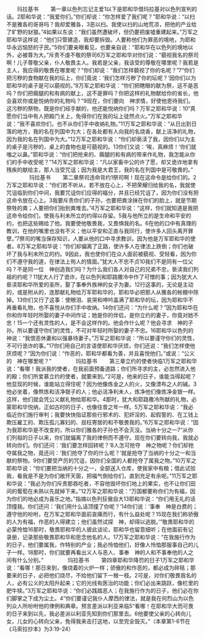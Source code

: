 　　玛拉基书
　　第一章以色列忘记主爱1以下是耶和华借玛拉基对以色列宣判的话。2耶和华说：“我爱你们。”你们却说：“你怎样爱了我们呢？”耶和华说：“以扫不是雅各的哥哥吗？我却爱雅各，3恶以扫。我使以扫的山地荒凉，把他的产业给了旷野的豺狼。”4如果以东说：“我们虽然遭破坏，但仍要把废墟重建起来。”万军之耶和华这样说：“他们只管建造，我却要拆毁。人要称他们为罪恶的境地，为耶和华永远恼怒的子民。”5你们要亲眼看见，也要亲自说：“耶和华在以色列的境地以外，必被尊为大。”斥责不虔不敬的祭司6万军之耶和华对你们说：“藐视我名的祭司啊！儿子尊敬父亲，仆人敬畏主人。我若是父亲，我该受的尊敬在哪里呢？我若是主人，我应得的敬畏在哪里呢？”你们却说：“我们怎样藐视了你的名呢？”7“你们把污秽的食物献在我的坛上，你们竟说：‘我们怎样污秽了你的坛呢？’因你们以为耶和华的桌子是可以藐视的。”8万军之耶和华说：“你们把瞎眼的献为祭，这不是恶吗？你们把瘸腿的和有病的献上，这不是罪吗？你把这样的礼物献给你的省长，他会喜欢你或是悦纳你的礼物吗？”9现在，你们要向　神求情，好使他恩待我们。这污秽的祭物，既是你们经手献的，他还能悦纳你们吗？万军之耶和华说：10“真愿你们当中有人把殿门关上，免得你们在我的坛上徒然点火。”万军之耶和华说：“我不喜欢你们，也不从你们手中收纳礼物。”11万军之耶和华说：“从日出到日落的地方，我的名在列国中为大；在各处都有人向我的名烧香，献上洁净的礼物，因为我的名在列国中为大。”12万军之耶和华说：“你们却亵渎了我，因你们以为主的桌子是污秽的，桌上的食物也是可藐视的。13你们又说：‘唉，真麻烦！’你们就嗤之以鼻。”耶和华说：“你们把抢来的、瘸腿的和有病的带来作礼物，我怎能从你们的手中收受呢？”14万军之耶和华说：“凡以家畜中公的许了愿，却又诡诈地拿有残疾的献给主，那人当受咒诅；因为我是大君王，我的名在列国中是可敬畏的。”
　　
　　玛拉基书
　　第二章祭司违命背约1祭司啊！现在这命令是给你们的。2万军之耶和华说：“你们若不听从，若不放在心上，不把荣耀归给我的名，我就使咒诅临到你们中间，我要咒诅你们应得的福分，并且已经咒诅了，因为你们没有把这命令放在心上。3我要斥责你们的子孙，也要把粪涂抹在你们的脸上，就是节期祭牲的粪；人要把你们抬到粪堆去。”4万军之耶和华说：“这样，你们就知道是我把这命令给你们，使我与利未所立的约得以存留。5我与他所立的是生命和平安的约，也把这些赐给了他。我要使他敬畏我，又畏惧我的名。6在他的口中有真理的教训，在他的嘴里也没有不义；他以平安和正直与我同行，使许多人回头离开罪孽。”7祭司的嘴当保存知识，人要从他的口中寻求教训，因为他是万军耶和华的使者。8万军之耶和华说：“你们却偏离了正路，使许多人在律法上跌倒；你们也破坏了我与利未所立的约。9因此，我也使你们在众人面前被藐视、受轻看，因为你们不遵守我的道，在律法上徇人的情面。”犹大人不忠不贞10我们不是同有一位父吗？不是同一位　神创造我们吗？为什么我们各人对自己的兄弟不忠，亵渎我们列祖的约呢？11犹大人行了诡诈，在以色列和耶路撒冷中作了可憎的事；因为犹大人亵渎耶和华所爱的圣所，娶了事奉外族神的女子为妻。12行这事的，无论是主动的，或是附从的，连那献礼物给万军耶和华的，耶和华必把那人从雅各的帐棚中除掉。13你们又行了这事：使眼泪、哀哭和呻吟盖满了耶和华的坛，因为耶和华不再垂看礼物，也不喜悦从你们手中收纳。14你们还问：“为什么呢？”因为耶和华在你和你年轻时所娶的妻子中间作证；她是你的伴侣，是你立约的妻子，你竟对她不忠！15一个还有灵性的人，是不会这样作的。他会作什么呢？他会寻求　神的子孙。所以要谨守你们的灵性，不可对年轻时所娶的妻子不忠。16耶和华以色列的　神说：“我恨恶休妻和以强暴待妻子。”万军之耶和华说：“所以要谨守你们的灵性，不可行诡诈的事。”17你们用自己的言语使耶和华厌烦，你们还说：“我们怎样使他厌烦呢？”因为你们说：“作恶的，耶和华都看为善，并且喜悦他们。”或说：“公义的　神在哪里呢？”
　　
　　玛拉基书
　　第三章立约的使者快临1万军之耶和华说：“看哪！我派我的使者，在我前面预备道路；你们所寻求的主，必忽然进入他的殿；你们所爱慕立约的使者，就要来到。”2可是，他来的日子，谁能当得起呢？他显现的时候，谁能站立得住呢？因为他像炼金之人的火，又像漂布之人的碱。3他必坐着，像熬炼和洁净银子的人；他必洁净利未人，炼净他们像炼净金银一样。这样，他们就会凭公义献礼物给耶和华。4那时，犹大和耶路撒冷所献的礼物，必蒙耶和华悦纳，正如古时的日子，也像往昔之年一样。5万军之耶和华说：“我必临近你们施行审判；我要快快指证那些行邪术的、犯奸淫的、起假誓的、在工钱上欺压雇工的、欺压孤儿寡妇的、屈枉寄居的和不敬畏我的。”6万军之耶和华说：“因为我耶和华是不改变的，所以你们雅各的子孙也不会灭没。当纳十分之一7“从你们列祖的日子以来，你们就偏离了我的律例而不遵守。现在你们要转向我，我就必转向你们。你们还问：‘我们要怎样回转呢？’8人怎可抢夺　神之物呢？你们却抢夺属我之物，竟还问：‘我们抢夺了你的什么呢？’就是抢夺了当纳的十分之一和当献的祭物。9你们要受严厉的咒诅，因你们全国的人都抢夺了属我之物。”10万军之耶和华说：“你们要把当纳的十分之一，全部送入仓库，使我家中有粮；借此试验我，看我是不是为你们敞开天窗，把福气倒给你们，直到充足有余呢。”11万军之耶和华说：“我必为你们斥责那吞吃者，不容他毁坏你们地上的果实，也不让你们田间的葡萄在未熟以先就掉下来。”12万军之耶和华说：“万国都要称你们为有福，因为你们的地必成为喜乐之地。”指摘以色列狂傲自大13耶和华说：“你们用无礼的话顶撞我。你们还问：‘我们用什么话顶撞了你呢？’14你们说：‘事奉　神是白费的；遵守他的吩咐，在万军之耶和华面前哀痛而行，有什么益处呢？15现在我们称骄傲的人为有福，作恶的人得建立；他们虽然试探　神，却得以逃脱。’”敬畏耶和华的必蒙怜恤16那时，敬畏耶和华的人彼此谈论，耶和华也留意细听；在他面前有记录册，记录那些敬畏耶和华和思念他名的人。17万军之耶和华说：“在我施行作为的日子，他们要属我，作特别的产业；我必怜恤他们，好像人怜恤那服事自己的儿子一样。18那时，你们就要再看出义人与恶人、事奉　神的人和不事奉他的人之间有什么分别。”
　　
　　玛拉基书
　　第四章耶和华降罚的日子1万军之耶和华说：“看哪！那日来到，像烧着的火炉一样；骄傲的和作恶的，都必成为碎秸；那要来的日子，必把他们烧尽，不给他们留下一根一枝。2可是，对你们敬畏我名的人，必有公义的太阳升起来；它的光线有医治的功能；你们必出来跳跃，像栏里的肥牛犊。”3万军之耶和华说：“你们必践踏恶人；在我施行作为的日子，他们必在你们脚掌之下成为尘土。4“你们要谨记我仆人摩西的律法，就是我在何烈山为以色列众人所吩咐他的律例和典章。预言差派以利亚来临5“看哪！在耶和华大而可畏的日子来到以先，我必差派以利亚先知到你们那里去。6他要使父亲的心转向儿女，儿女的心转向父亲，免得我来击打这地，以至完全毁灭。”（本章第1-6节在《马索拉抄本》为3:19-24）
　　
